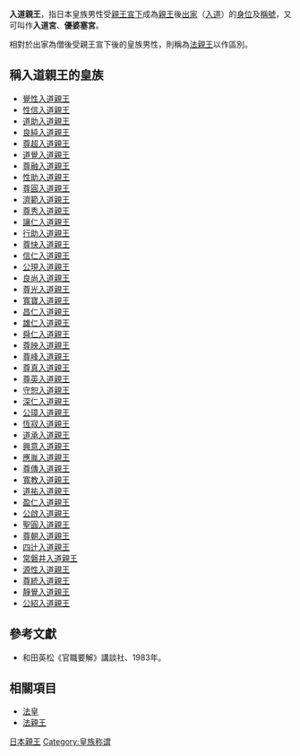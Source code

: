 {{Unreferenced|time=2016-08-20T08:32:49+00:00}}
{{Japanese|japanese=入道親王|kana=にゅうどう しんのう|romaji=Nyūdō shinnō}}

'''入道親王'''，指日本皇族男性受[[親王宣下|親王宣下]]成為[[親王|親王]]後[[出家|出家]]（[[入道|入道]]）的[[身位|身位]]及[[稱號|稱號]]，又可叫作'''入道宮'''、'''優婆塞宮'''。

相對於出家為僧後受親王宣下後的皇族男性，則稱為[[法親王|法親王]]以作區別。

== 稱入道親王的皇族 ==
{{colbegin|6}}
*[[覺性入道親王|覺性入道親王]]
*[[性信入道親王|性信入道親王]]
*[[道助入道親王|道助入道親王]]
*[[良純入道親王|良純入道親王]]
*[[尊超入道親王|尊超入道親王]]
*[[道覺法親王|道覺入道親王]]
*[[久邇宮朝彥親王|尊融入道親王]]
*[[性助|性助入道親王]]
*[[尊圓法親王|尊圓入道親王]]
*[[山階宮晃親王|濟範入道親王]]
*[[華頂宮博經親王|尊秀入道親王]]
*[[讓仁入道親王|讓仁入道親王]]
*[[守貞親王|行助入道親王]]
*[[尊快入道親王|尊快入道親王]]
*[[北白川宮智成親王|信仁入道親王]]
*[[北白川宮能久親王|公現入道親王]]
*[[良尚入道親王|良尚入道親王]]
*[[尊光入道親王|尊光入道親王]]
*[[伏見宮邦賴親王|寬寶入道親王]]
*[[梨本宮守脩親王|昌仁入道親王]]
*[[聖護院宮嘉言親王|雄仁入道親王]]
*[[舜仁入道親王|舜仁入道親王]]
*[[尊映入道親王|尊映入道親王]]
*[[尊峰入道親王|尊峰入道親王]]
*[[尊真入道親王|尊真入道親王]]
*[[尊英入道親王|尊英入道親王]]
*[[守恕入道親王|守恕入道親王]]
*[[深仁入道親王|深仁入道親王]]
*[[公璋入道親王|公璋入道親王]]
*[[恆寂入道親王|恆寂入道親王]]
*[[道承入道親王|道承入道親王]]
*[[興意入道親王|興意入道親王]]
*[[應胤入道親王|應胤入道親王]]
*[[尊傳入道親王|尊傳入道親王]]
*[[寬教入道親王|寬教入道親王]]
*[[道祐入道親王|道祐入道親王]]
*[[盈仁入道親王|盈仁入道親王]]
*[[公啟法親王|公啟入道親王]]
*[[惟明親王|聖圓入道親王]]
*[[尊朝入道親王|尊朝入道親王]]
*[[善統親王|四辻入道親王]]
*[[常盤井宮滿仁親王|常磐井入道親王]]
*[[源性入道親王|源性入道親王]]
*[[尊統入道親王|尊統入道親王]]
*[[靜覺入道親王|靜覺入道親王]]
*[[公紹入道親王|公紹入道親王]]
{{colend}}

== 參考文獻 ==
* 和田英松《官職要解》講談社、1983年。

==相關項目==
*[[太上法皇|法皇]]
*[[法親王|法親王]]

[[Category:日本親王|]]
[[Category:皇族称谓|Category:皇族称谓]]